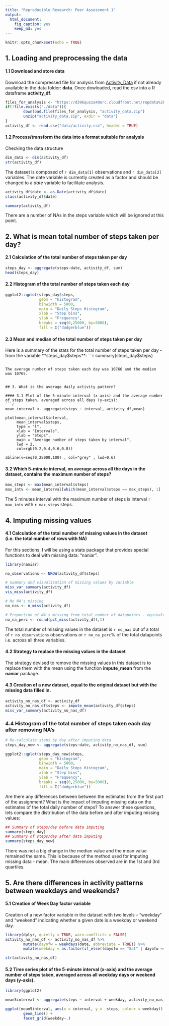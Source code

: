 ```yaml
---
title: "Reproducible Research: Peer Assessment 1"
output: 
  html_document:
    fig_caption: yes
    keep_md: yes
---
```


```r
knitr::opts_chunk$set(echo = TRUE)
```

## 1. Loading and preprocessing the data

#### 1.1 Download and store data
Download the compressed file for analysis from [Activity_Data](https://d396qusza40orc.cloudfront.net/repdata%2Fdata%2Factivity.zip) if not already available in the data folder: **data**. Once dowloaded, read the csv into a R dataframe **activity_df**.

```r
files_for_analysis <- "https://d396qusza40orc.cloudfront.net/repdata%2Fdata%2Factivity.zip"
if(!file.exists("./data")){
        download.file(files_for_analysis, "activity_data.zip")
        unzip("activity_data.zip", exdir = "data")
}
activity_df <- read.csv("data/activity.csv", header = TRUE)
```

#### 1.2 Process/transform the data into a format suitable for analysis

Checking the data structure
```r
dim_data <- dim(activity_df)
str(activity_df)
```
The dataset is composed of `r dim_data[1]` observations and `r dim_data[2]` variables.
The date variable is currently created as a factor and should be changed to a *date* variable to facilitate analysis.

```r
activity_df$date <- as.Date(activity_df$date)
class(activity_df$date)
```

```r
summary(activity_df)
```
There are a number of NAs in the steps variable which will be ignored at this point.

## 2. What is mean total number of steps taken per day?

#### 2.1 Calculation of the total number of steps taken per day

```r
steps_day <- aggregate(steps~date, activity_df, sum)
head(steps_day)
```

#### 2.2 Histogram of the total number of steps taken each day


```r
ggplot2::qplot(steps_day$steps,
               geom = "histogram",
               binwidth = 5000,
               main = "Daily Steps Histogram",
               xlab = "Step bins",
               ylab = "Frequency",
               breaks = seq(0,25000, by=5000),
               fill = I("dodgerblue"))
```

#### 2.3 Mean and median of the total number of steps taken per day

Here is a summary of the stats for the total number of steps taken per day - from the variable **steps_day$steps**:
```r
summary(steps_day$steps)
```

The average number of steps taken each day was 10766 and the median was 10765.


## 3. What is the average daily activity pattern?

#### 3.1 Plot of the 5-minute interval (x-axis) and the average number of steps taken, averaged across all days (y-axis):
```r
mean_interval <- aggregate(steps ~ interval, activity_df,mean)

plot(mean_interval$interval,
     mean_interval$steps,
     type = "l",
     xlab = "Intervals",
     ylab = "Steps",
     main = "Average number of steps taken by interval",
     lwd = 2,
     col=rgb(0.2,0.4,0.6,0.8))

abline(v=seq(0,25000,100) , col="grey" , lwd=0.6)

```

#### 3.2 Which 5-minute interval, on average across all the days in the dataset, contains the maximum number of steps?

```r
max_steps <- max(mean_interval$steps)
max_intv <- mean_interval[which(mean_interval$steps == max_steps), 1]
```

The 5 minutes interval with the maximum number of steps is interval `r max_intv` with `r max_steps` steps.


## 4. Imputing missing values

#### 4.1 Calculation of the total number of missing values in the dataset (i.e. the total number of rows with NA)

For this sections, I will be using a stats package that provides special functions to deal with missing data: "naniar".

```r
library(naniar)

no_observations <- NROW(activity_df$steps)

# Summary and visualisation of missing values by variable
miss_var_summary(activity_df)
vis_miss(activity_df)

# No NA's missing
no_nas <- n_miss(activity_df)

# Proportion of NA's missing from total number of datapoints - equivalent to "mean(is.na(activity_df)) *100""
no_na_perc <- round(pct_miss(activity_df),1)
```

The total number of missing values in the dataset is `r no_nas` out of a total of `r no_observations` observations or `r no_na_perc`% of the total datapoints i.e. across all three variables.

#### 4.2 Strategy to replace the missing values in the dataset
The strategy devised to remove the missing values in this dataset is to replace them with the mean using the function **impute_mean** from the **naniar** package.

#### 4.3 Creation of a new dataset, equal to the original dataset but with the missing data filled in.

```r
activity_no_nas_df <- activity_df
activity_no_nas_df$steps <- impute_mean(activity_df$steps)
miss_var_summary(activity_no_nas_df)
```

### 4.4 Histogram of the total number of steps taken each day after removing NA's

```r

# Re-calculate steps by day after imputing data
steps_day_new <- aggregate(steps~date, activity_no_nas_df, sum)

ggplot2::qplot(steps_day_new$steps,
               geom = "histogram",
               binwidth = 5000,
               main = "Daily Steps Histogram",
               xlab = "Step bins",
               ylab = "Frequency",
               breaks = seq(0,25000, by=5000),
               fill = I("dodgerblue"))

```

Are there any differences between between the estimates from the first part of the assignment? What is the impact of imputing missing data on the estimates of the total daily number of steps? To answer these questions, lets compare the distribution of the data before and after imputing missing values:

```r
## Summary of steps/day before data imputing
summary(steps_day)
## Summary of steps/day after data imputing
summary(steps_day_new)
```

There was not a big change in the median value and the mean value remained the same. This is because of the method used for imputing missing data - mean. The main differences observed are in the 1st and 3rd quartiles.


## 5. Are there differences in activity patterns between weekdays and weekends?


#### 5.1 Creation of Week Day factor variable
Creation of a new factor variable in the dataset with two levels – “weekday” and “weekend” indicating whether a given date is a weekday or weekend day.

```r
library(dplyr, quietly = TRUE, warn.conflicts = FALSE)
activity_no_nas_df <- activity_no_nas_df %>%
        mutate(dayofw = weekdays(date, abbreviate = TRUE)) %>%
        mutate(weekday = as.factor(if_else((dayofw == "Sat" | dayofw == "Sun"), "weekend", "weekday")))

str(activity_no_nas_df)
```


#### 5.2 Time series plot of the 5-minute interval (x-axis) and the average number of steps taken, averaged across all weekday days or weekend days (y-axis).  

```r
library(ggplot2)

mean5interval <- aggregate(steps ~ interval + weekday, activity_no_nas_df,mean)

ggplot(mean5interval, aes(x = interval, y =  steps, colour = weekday)) + 
        geom_line() +
        facet_grid(weekday~.)

```
